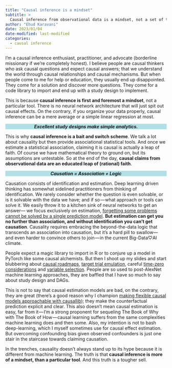 ```yaml
---
title: "Causal inference is a mindset"
subtitle: >
  Causal inference from observational data is a mindset, not a set of tools.
author: "Ehud Karavani"
date: 2023/01/04
date-modified: last-modified
categories: 
  - causal inference
---
```


I'm a causal inference enthusiast, practitioner, and advocate (borderline missionary if we're completely honest). I believe people are causal thinkers who ask causal questions and expect causal answers; that we understand the world through causal relationships and causal mechanisms. But when people come to me for help or education, they usually end up disappointed. They come for a solution and discover more questions. They come for a code library to import and end up with a study design to implement.

This is because **causal inference is first and foremost a mindset**, not a particular tool. There is no neural network architecture that will just spit out causal effects. On the contrary, if you organize your data properly, causal inference can be a mere average or a simple linear regression at most.

::: {style="text-align: center; background-color:powderblue;"}
***Excellent study designs make simple analytics.***
:::

This is why **causal inference is a bait and switch scheme**. We talk a lot about causality but then provide associational statistical tools. And once we estimate a statistical association, claiming it is causal is actually a leap of faith. Of course we have mathematical theory to ground on, but its assumptions are untestable. So at the end of the day, **causal claims from observational data are an educated leap of (rational) faith**.

::: {style="text-align: center; background-color:powderblue;"}
***Causation = Association + Logic***
:::

Causation consists of identification and estimation. Deep learning driven thinking has somewhat sidelined practitioners from thinking of identification. We rarely consider whether the question is even solvable, or is it solvable with the data we have; and if so --- what approach or tools can solve it. We easily throw it to a kitchen sink of neural networks to get an answer--- we focus exclusively on estimation, [forgetting some problems cannot be solved by a single prediction model](https://elevanth.org/blog/2021/06/29/regression-fire-and-dangerous-things-3-3/). **But estimation can get you no further than association, and without identification you can't get causation**. Causality requires embracing the beyond-the-data logic that transcends an association into causation, but it's a hard pill to swallow--- and even harder to convince others to join --- in the current Big-Data♡AI climate.

People expect a magic library to import in R or to conjure up a model in PyTorch like some causal alchemists. But then I shoot up my slides and start blubbering about [causal roadmaps](https://www.ncbi.nlm.nih.gov/pmc/articles/PMC4077670/), [target trial emulation](https://www.ncbi.nlm.nih.gov/pmc/articles/PMC4832051/), careful [time-zero considerations](https://www.ncbi.nlm.nih.gov/pmc/articles/PMC5124536/) and [variable selection](https://journals.sagepub.com/doi/full/10.1177/00491241221099552). People are so used to post-AlexNet machine learning approaches, they are baffled that I have so much to say about study design and DAGs.

This is not to say that causal estimation models are bad, on the contrary, they are great (there's a good reason why I champion [making flexible causal models approachable with causallib](https://github.com/IBM/causallib)); they make the counterfactual prediction explicit and clear. This also doesn't mean causal estimation is easy, far from it --- I'm a strong proponent for sequeling The Book of Why with The Book of How --- causal learning suffers from the same complexities machine learning does and then some. Also, my intention is not to bash deep-learning, which I myself sometimes use for causal effect estimation. But overcoming confounding bias given observed confounders is just one stair in the staircase towards claiming causation.

In the trenches, causality doesn't always stand up to its hype because it is different from machine learning. The truth is that **causal inference is more of a mindset, than a particular tool**. And this truth is a tougher sell.